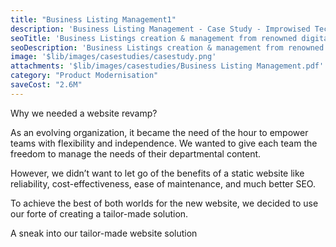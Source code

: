 ```yaml
---
title: "Business Listing Management1"
description: 'Business Listing Management - Case Study - Improwised Technologies Pvt. Ltd.'
seoTitle: 'Business Listings creation & management from renowned digital location marketing solution provider with multiple business directories..'
seoDescription: 'Business Listings creation & management from renowned digital location marketing solution provider with multiple business directories.'
image: '$lib/images/casestudies/casestudy.png'
attachments: '$lib/images/casestudies/Business Listing Management.pdf'
category: "Product Modernisation"
saveCost: "2.6M"
---
```


Why we needed a website revamp? 

As an evolving organization, it became the need of the hour to empower teams with flexibility and independence. We wanted to give each team the freedom to manage the needs of their departmental content. 

However, we didn’t want to let go of the benefits of a static website like reliability, cost-effectiveness, ease of maintenance, and much better SEO. 

To achieve the best of both worlds for the new website, we decided to use our forte of creating a tailor-made solution. 

A sneak into our tailor-made website solution 
